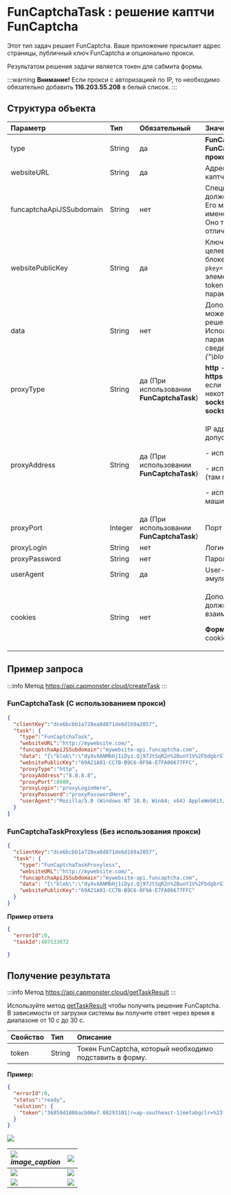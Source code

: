 ﻿---
sidebar_position: 3
sidebar_label: FunCaptchaTask
---

# FunCaptchaTask : решение каптчи FunCaptcha
Этот тип задач решает FunCaptcha. Ваше приложение присылает адрес страницы, публичный ключ FunCaptcha и опционально прокси.

Результатом решения задачи является токен для сабмита формы.

:::warning **Внимание!**
Если прокси с авторизацией по IP, то необходимо обязательно добавить **116.203.55.208** в белый список.
:::

## **Структура объекта**

|**Параметр**|**Тип**|**Обязательный**|**Значение**|
| :- | :- | :- | :- |
|type|String|да|**FunCaptchaTaskProxyless** или **FunCaptchaTask (При использовании прокси)**|
|websiteURL|String|да|Адрес страницы на которой решается каптча|
|funcaptchaApiJSSubdomain|String|нет|Специальный сервисный URL, с которого должен загружаться JS виджет каптчи. Его можно найти в элементе с именем fc-token - значение после surl. Оно требуется, если используется домен отличный от client-api.arkoselabs.com|
|websitePublicKey|String|да|Ключ-идентификатор FunCaptcha на целевой странице. Его можно найти в блоке `<div id="funcaptcha" data-pkey="ВОТ\_ЗДЕСЬ"></div>` или в значении элементов с именем fc-token и verification-token, после параметра pk=|
|data|String|нет|Дополнительный параметр, который может требоваться для некоторых решений FunCaptcha.<br />Используйте это свойство для передачи параметра blob в виде массива, сведенного в строку. Пример:<br />*{"\blob\":\"HERE_COMES_THE_blob_VALUE\"}*|
|proxyType|String|да (При использовании **FunCaptchaTask**) |**http** - обычный http/https прокси<br/>**https** - попробуйте эту опцию только если "http" не работает (требуется для некоторых кастомных прокси)<br />**socks4** - socks4 прокси<br />**socks5** - socks5 прокси|
|proxyAddress|String|да (При использовании **FunCaptchaTask**)|<p>IP адрес прокси IPv4/IPv6. Не допускается:</p><p>- использование имен хостов</p><p>- использование прозрачных прокси (там где можно видеть IP клиента)</p><p>- использование прокси на локальных машинах</p>|
|proxyPort|Integer|да (При использовании **FunCaptchaTask**)|Порт прокси|
|proxyLogin|String|нет|Логин прокси-сервера|
|proxyPassword|String|нет|Пароль прокси-сервера|
|userAgent|String|да|User-Agent браузера, используемый в эмуляции. |
|cookies|String|нет|<p>Дополнительные cookies которые мы должны использовать во время взаимодействия с целевой страницей.</p><p>**Формат**: cookiename1=cookievalue1; cookiename2=cookievalue2</p>|

## **Пример запроса**

:::info Метод
<https://api.capmonster.cloud/createTask>
:::

### FunCaptchaTask (С использованием прокси)
```json
{
  "clientKey":"dce6bcbb1a728ea8d871de6d169a2057",
  "task": {
    "type":"FunCaptchaTask",
    "websiteURL":"http://mywebsite.com/",
    "funcaptchaApiJSSubdomain":"mywebsite-api.funcaptcha.com",
    "data": "{\"blob\":\"dyXvXANMbHj1iDyz.Qj97JtSqR2n%2BuoY1V%2FbdgbrG7p%2FmKiqdU9AwJ6MifEt0np4vfYn6TTJDJEfZDlcz9Q1XMn9przeOV%2FCr2%2FIpi%2FC1s%3D\"}",
    "websitePublicKey":"69A21A01-CC7B-B9C6-0F9A-E7FA06677FFC",
    "proxyType":"http",
    "proxyAddress":"8.8.8.8",
    "proxyPort":8080,
    "proxyLogin":"proxyLoginHere",
    "proxyPassword":"proxyPasswordHere",
    "userAgent":"Mozilla/5.0 (Windows NT 10.0; Win64; x64) AppleWebKit/537.36 (KHTML, like Gecko) Chrome/81.0.4044.132 Safari/537.36"
  }
}
```
### FunCaptchaTaskProxyless (Без использования прокси)
```json
{
  "clientKey":"dce6bcbb1a728ea8d871de6d169a2057",
  "task": {
    "type":"FunCaptchaTaskProxyless",
    "websiteURL":"http://mywebsite.com/",
    "funcaptchaApiJSSubdomain":"mywebsite-api.funcaptcha.com",
    "data": "{\"blob\":\"dyXvXANMbHj1iDyz.Qj97JtSqR2n%2BuoY1V%2FbdgbrG7p%2FmKiqdU9AwJ6MifEt0np4vfYn6TTJDJEfZDlcz9Q1XMn9przeOV%2FCr2%2FIpi%2FC1s%3D\"}",
    "websitePublicKey":"69A21A01-CC7B-B9C6-0F9A-E7FA06677FFC"
  }
}
```

**Пример ответа**

```json
{
  "errorId":0,
  "taskId":407533072

}
```

## **Получение результата**

:::info Метод
<https://api.capmonster.cloud/getTaskResult>
:::

Используйте метод [getTaskResult](https://capmonster.atlassian.net/wiki/spaces/APIS/pages/557078/getTaskResult) чтобы получить решение FunCaptcha. В зависимости от загрузки системы вы получите ответ через время в диапазоне от 10 с до 30 с.

|**Свойство**|**Тип**|**Описание**|
| :- | :- | :- |
|token|String|Токен FunCaptcha, который необходимо подставить в форму.|

**Пример:**
```json
{
  "errorId":0,
  "status":"ready",
  "solution": {
    "token":"36859d1086acb06e7.08293101|r=ap-southeast-1|metabgclr=%23ffffff|guitextcolor=%23555555|metaiconclr=%23cccccc|meta=3|pk=69A21A01-CC7B-B9C6-0F9A-E7FA06677FFC|injs=https://funcaptcha.com/fc/api/nojs/?pkey=69A21A01-CC7B-B9C6-0F9A-E7FA06677FFC|rid=11|cdn_url=https://cdn.funcaptcha.com/fc|surl=https://funcaptcha.com"
  }
}
```

![](Aspose.Words.fa5d4495-c9e9-41f5-8cb9-c4b900b4bbcf.002.png)


|![](Aspose.Words.fa5d4495-c9e9-41f5-8cb9-c4b900b4bbcf.001.png)<br/><em>image_caption</em>|![](Aspose.Words.fa5d4495-c9e9-41f5-8cb9-c4b900b4bbcf.002.png)|
| :- | :- |
|![](Aspose.Words.fa5d4495-c9e9-41f5-8cb9-c4b900b4bbcf.003.png)|![](Aspose.Words.fa5d4495-c9e9-41f5-8cb9-c4b900b4bbcf.004.png)|
|![](Aspose.Words.fa5d4495-c9e9-41f5-8cb9-c4b900b4bbcf.005.png)|![](Aspose.Words.fa5d4495-c9e9-41f5-8cb9-c4b900b4bbcf.006.png)|